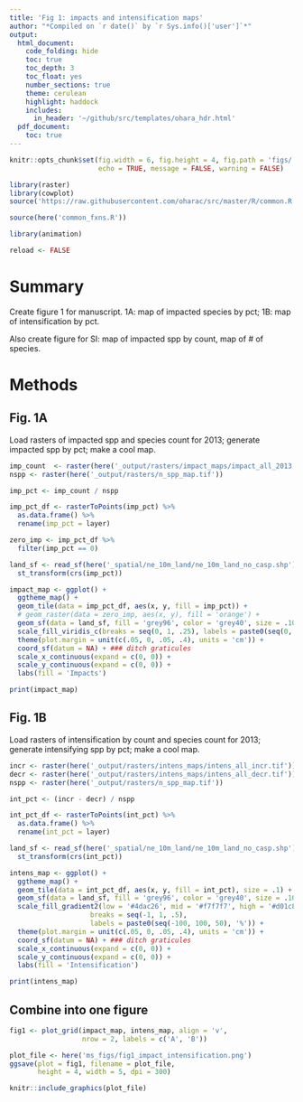 ```yaml
---
title: 'Fig 1: impacts and intensification maps'
author: "*Compiled on `r date()` by `r Sys.info()['user']`*"
output: 
  html_document:
    code_folding: hide
    toc: true
    toc_depth: 3
    toc_float: yes
    number_sections: true
    theme: cerulean
    highlight: haddock
    includes: 
      in_header: '~/github/src/templates/ohara_hdr.html'
  pdf_document:
    toc: true
---
```


``` r

knitr::opts_chunk$set(fig.width = 6, fig.height = 4, fig.path = 'figs/',
                      echo = TRUE, message = FALSE, warning = FALSE)

library(raster)
library(cowplot)
source('https://raw.githubusercontent.com/oharac/src/master/R/common.R')

source(here('common_fxns.R'))

library(animation)

reload <- FALSE
```


# Summary

Create figure 1 for manuscript.  1A: map of impacted species by pct; 1B: map of intensification by pct.

Also create figure for SI: map of impacted spp by count, map of # of species.

# Methods

## Fig. 1A

Load rasters of impacted spp and species count for 2013; generate impacted spp by pct; make a cool map.

``` r

imp_count  <- raster(here('_output/rasters/impact_maps/impact_all_2013.tif'))
nspp <- raster(here('_output/rasters/n_spp_map.tif')) 

imp_pct <- imp_count / nspp

imp_pct_df <- rasterToPoints(imp_pct) %>%
  as.data.frame() %>%
  rename(imp_pct = layer)

zero_imp <- imp_pct_df %>%
  filter(imp_pct == 0)

land_sf <- read_sf(here('_spatial/ne_10m_land/ne_10m_land_no_casp.shp')) %>%
  st_transform(crs(imp_pct))

impact_map <- ggplot() +
  ggtheme_map() +
  geom_tile(data = imp_pct_df, aes(x, y, fill = imp_pct)) +
  # geom_raster(data = zero_imp, aes(x, y), fill = 'orange') +
  geom_sf(data = land_sf, fill = 'grey96', color = 'grey40', size = .10) +
  scale_fill_viridis_c(breaks = seq(0, 1, .25), labels = paste0(seq(0, 100, 25), '%')) +
  theme(plot.margin = unit(c(.05, 0, .05, .4), units = 'cm')) +
  coord_sf(datum = NA) + ### ditch graticules
  scale_x_continuous(expand = c(0, 0)) +
  scale_y_continuous(expand = c(0, 0)) +
  labs(fill = 'Impacts')

print(impact_map)
```

## Fig. 1B

Load rasters of intensification by count and species count for 2013; generate intensifying spp by pct; make a cool map.

``` r

incr <- raster(here('_output/rasters/intens_maps/intens_all_incr.tif'))
decr <- raster(here('_output/rasters/intens_maps/intens_all_decr.tif'))
nspp <- raster(here('_output/rasters/n_spp_map.tif')) 

int_pct <- (incr - decr) / nspp

int_pct_df <- rasterToPoints(int_pct) %>%
  as.data.frame() %>%
  rename(int_pct = layer)

land_sf <- read_sf(here('_spatial/ne_10m_land/ne_10m_land_no_casp.shp')) %>%
  st_transform(crs(int_pct))

intens_map <- ggplot() +
  ggtheme_map() +
  geom_tile(data = int_pct_df, aes(x, y, fill = int_pct), size = .1) +
  geom_sf(data = land_sf, fill = 'grey96', color = 'grey40', size = .10) +
  scale_fill_gradient2(low = '#4dac26', mid = '#f7f7f7', high = '#d01c8b',
                    breaks = seq(-1, 1, .5), 
                    labels = paste0(seq(-100, 100, 50), '%')) +
  theme(plot.margin = unit(c(.05, 0, .05, .4), units = 'cm')) +
  coord_sf(datum = NA) + ### ditch graticules
  scale_x_continuous(expand = c(0, 0)) +
  scale_y_continuous(expand = c(0, 0)) +
  labs(fill = 'Intensification')

print(intens_map)
```

## Combine into one figure

```r
fig1 <- plot_grid(impact_map, intens_map, align = 'v',
                  nrow = 2, labels = c('A', 'B'))

plot_file <- here('ms_figs/fig1_impact_intensification.png')
ggsave(plot = fig1, filename = plot_file,
       height = 4, width = 5, dpi = 300)

knitr::include_graphics(plot_file)
```











